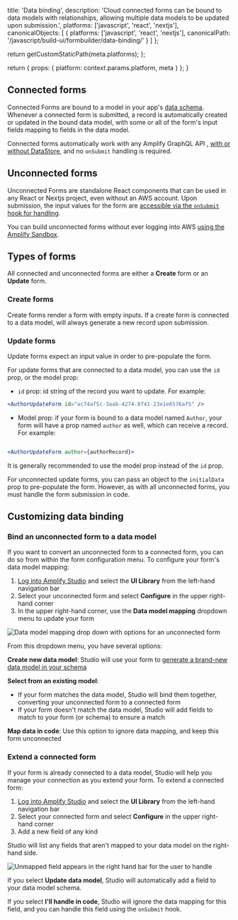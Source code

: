 
  title: 'Data binding',
  description:
    'Cloud connected forms can be bound to data models with relationships, allowing multiple data models to be updated upon submission.',
  platforms: ['javascript', 'react', 'nextjs'],
  canonicalObjects: [
    {
      platforms: ['javascript', 'react', 'nextjs'],
      canonicalPath: '/javascript/build-ui/formbuilder/data-binding/'
    }
  ]
};

  return getCustomStaticPath(meta.platforms);
};

  return {
    props: {
      platform: context.params.platform,
      meta
    }
  };
}

## Connected forms

Connected Forms are bound to a model in your app's [data schema](/[platform]/tools/console/data/data-model/). Whenever a connected form is submitted, a record is automatically created or updated in the bound data model, with some or all of the form's input fields mapping to fields in the data model.

Connected forms automatically work with any Amplify GraphQL API , [with or without DataStore](/[platform]/tools/console/data/data-model/#datastore-and-graphql), and no `onSubmit` handling is required.

## Unconnected forms

Unconnected Forms are standalone React components that can be used in any React or Nextjs project, even without an AWS account. Upon submission, the input values for the form are [accessible via the `onSubmit` hook for handling](/[platform]/build-ui/formbuilder/lifecycle/#handle-form-data-submissions---onsubmit).

You can build unconnected forms without ever logging into AWS [using the Amplify Sandbox](https://sandbox.amplifyapp.com/ui-library).

## Types of forms

All connected and unconnected forms are either a **Create** form or an **Update** form.

### Create forms

Create forms render a form with empty inputs. If a create form is connected to a data model, will always generate a new record upon submission.

### Update forms

Update forms expect an input value in order to pre-populate the form.

For update forms that are connected to a data model, you can use the `id` prop, or the model prop:

- `id` prop: id string of the record you want to update. For example:

```jsx
<AuthorUpdateForm id="ac74af5c-3aab-4274-8f41-23e1e6576af5" />
```

- Model prop: if your form is bound to a data model named `Author`, your form will have a prop named `author` as well, which can receive a record. For example:

```jsx

<AuthorUpdateForm author={authorRecord}>

```

It is generally recommended to use the model prop instead of the `id` prop.

For unconnected update forms, you can pass an object to the `initialData` prop to pre-populate the form. However, as with all unconnected forms, you must handle the form submission in code.

## Customizing data binding

### Bind an unconnected form to a data model

If you want to convert an unconnected form to a connected form, you can do so from within the form configuration menu. To configure your form's data model mapping:

1. [Log into Amplify Studio](/[platform]/tools/console/adminui/start/) and select the **UI Library** from the left-hand navigation bar
1. Select your unconnected form and select **Configure** in the upper right-hand corner
1. In the upper right-hand corner, use the **Data model mapping** dropdown menu to update your form

![Data model mapping drop down with options for an unconnected form](/images/console/formbuilder/data-model-mapping.png)

From this dropdown menu, you have several options:

**Create new data model**: Studio will use your form to [generate a brand-new data model in your schema](/[platform]/tools/console/data/data-model/)

**Select from an existing model**:

- If your form matches the data model, Studio will bind them together, converting your unconnected form to a connected form
- If your form doesn't match the data model, Studio will add fields to match to your form (or schema) to ensure a match

**Map data in code**: Use this option to ignore data mapping, and keep this form unconnected

### Extend a connected form

If your form is already connected to a data model, Studio will help you manage your connection as you extend your form. To extend a connected form:

1. [Log into Amplify Studio](/[platform]/tools/console/adminui/start/) and select the **UI Library** from the left-hand navigation bar
1. Select your connected form and select **Configure** in the upper right-hand corner
1. Add a new field of any kind

Studio will list any fields that aren't mapped to your data model on the right-hand side.

![Unmapped field appears in the right hand bar for the user to handle](/images/console/formbuilder/data-model-field-mapping.png)

If you select **Update data model**, Studio will automatically add a field to your data model schema.

If you select **I'll handle in code**, Studio will ignore the data mapping for this field, and you can handle this field using the `onSubmit` hook.
